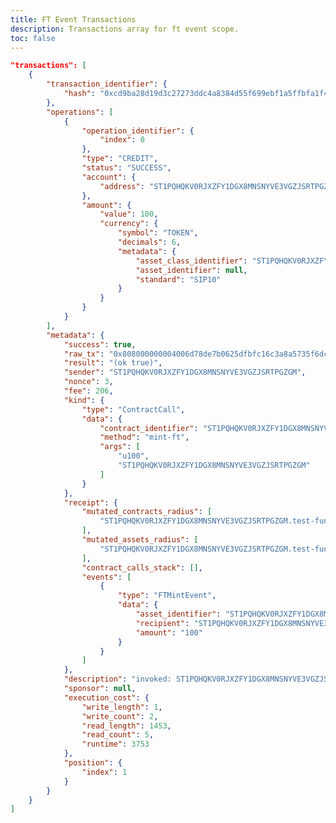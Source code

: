 ```yaml
---
title: FT Event Transactions
description: Transactions array for ft event scope.
toc: false
---
```



```json title="FT-Event transactions"
"transactions": [
    {
        "transaction_identifier": {
            "hash": "0xcd9ba28d19d3c27273ddc4a8384d55f699ebf1a5ffbfa1f4234ecdc88a5f74bb"
        },
        "operations": [
            {
                "operation_identifier": {
                    "index": 0
                },
                "type": "CREDIT",
                "status": "SUCCESS",
                "account": {
                    "address": "ST1PQHQKV0RJXZFY1DGX8MNSNYVE3VGZJSRTPGZGM"
                },
                "amount": {
                    "value": 100,
                    "currency": {
                        "symbol": "TOKEN",
                        "decimals": 6,
                        "metadata": {
                            "asset_class_identifier": "ST1PQHQKV0RJXZFY1DGX8MNSNYVE3VGZJSRTPGZGM.test-functions-v4::doc-ft",
                            "asset_identifier": null,
                            "standard": "SIP10"
                        }
                    }
                }
            }
        ],
        "metadata": {
            "success": true,
            "raw_tx": "0x808000000004006d78de7b0625dfbfc16c3a8a5735f6dc3dc3f2ce000000000000000300000000000000ce00005da19bdefdda9c31e310184bfba15f51a2f7a9aed4f67ace9fb4c8f700638f3f44a76683349483fc066dde7ce6dc42fe59ed93ac71e634b63b94bdb41b3f1963030200000000021a6d78de7b0625dfbfc16c3a8a5735f6dc3dc3f2ce11746573742d66756e6374696f6e732d7634076d696e742d6674000000020100000000000000000000000000000064051a6d78de7b0625dfbfc16c3a8a5735f6dc3dc3f2ce",
            "result": "(ok true)",
            "sender": "ST1PQHQKV0RJXZFY1DGX8MNSNYVE3VGZJSRTPGZGM",
            "nonce": 3,
            "fee": 206,
            "kind": {
                "type": "ContractCall",
                "data": {
                    "contract_identifier": "ST1PQHQKV0RJXZFY1DGX8MNSNYVE3VGZJSRTPGZGM.test-functions-v4",
                    "method": "mint-ft",
                    "args": [
                        "u100",
                        "ST1PQHQKV0RJXZFY1DGX8MNSNYVE3VGZJSRTPGZGM"
                    ]
                }
            },
            "receipt": {
                "mutated_contracts_radius": [
                    "ST1PQHQKV0RJXZFY1DGX8MNSNYVE3VGZJSRTPGZGM.test-functions-v4"
                ],
                "mutated_assets_radius": [
                    "ST1PQHQKV0RJXZFY1DGX8MNSNYVE3VGZJSRTPGZGM.test-functions-v4::doc-ft"
                ],
                "contract_calls_stack": [],
                "events": [
                    {
                        "type": "FTMintEvent",
                        "data": {
                            "asset_identifier": "ST1PQHQKV0RJXZFY1DGX8MNSNYVE3VGZJSRTPGZGM.test-functions-v4::doc-ft",
                            "recipient": "ST1PQHQKV0RJXZFY1DGX8MNSNYVE3VGZJSRTPGZGM",
                            "amount": "100"
                        }
                    }
                ]
            },
            "description": "invoked: ST1PQHQKV0RJXZFY1DGX8MNSNYVE3VGZJSRTPGZGM.test-functions-v4::mint-ft(u100, ST1PQHQKV0RJXZFY1DGX8MNSNYVE3VGZJSRTPGZGM)",
            "sponsor": null,
            "execution_cost": {
                "write_length": 1,
                "write_count": 2,
                "read_length": 1453,
                "read_count": 5,
                "runtime": 3753
            },
            "position": {
                "index": 1
            }
        }
    }
]

```
